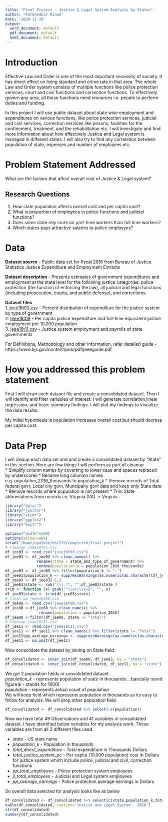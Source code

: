 ```yaml
---
title: "Final Project - Justice & Legal System Analysis by States"
author: "Patkhedkar Ninad"
date: '2020-11-19'
output:
  word_document: default
  pdf_document: default
  html_document: default
---
```


# Introduction
Effective Law and Order is one of the most important necessity of society. It has direct effect on living standard and crime rate in that area. The whole Law and Order system consists of multiple functions like   police protection services, court and civil functions and correction functions.  To effectively govern any  area, all these functions need resources i.e. people to perform duties and funding. 

In this project I will use public dataset about state wise employment and expenditures on various functions, like police protection services, judicial and civil services, correction services like prisons, facilities for the confinement, treatment, and the rehabilitation etc.  I will investigate and find more information about how effectively Justice and Legal system is managed in different states.  I will also try to find any correlation between population of state, expenses and  number of employees etc.

# Problem Statement Addressed
What are the factors that affect overall cost of Justice & Legal system?

## Research Questions
1. How state population affects overall cost and per capita cost?
2. What is proportion of employees in police functions and judicial functions? 
3. Does some state rely more on part-time workers than full time workers? 
4. Which states pays attractive salaries to police employyes?

# Data
**Dataset source** - Public data set for fiscal 2016 from Bureau of Justice Statistics Justice Expenditure and Employment Extracts 
 
**Dataset description** - Presents estimates of government expenditures and employment at the state level for the following justice categories: police protection (the function of enforcing the law), all judicial and legal functions (including prosecution, courts, and public defense), and corrections

**Dataset files**  
1. [jeee16t03.csv](https://data.world/usbjs/justice-expenditure-and-employment-2016/workspace/file?filename=jeee16t03.csv) - Percent distribution of expenditure for the justice system by type of government  
2. [jeee16t08](https://data.world/usbjs/justice-expenditure-and-employment-2016/workspace/file?filename=jeee16t08.csv) - Per capita justice expenditure and full-time equivalent justice employment per 10,000 population  
3. [jeee16t11.csv](https://data.world/usbjs/justice-expenditure-and-employment-2016/workspace/file?filename=jeee16t11.csv) - Justice system employment and payrolls of state governments  


For Definitions, Methodology and other information, refer detailed guide - https://www.bjs.gov/content/pub/pdf/jeeeguide.pdf

# How you addressed this problem statement
First I will clean each dataset file and create a consolidated dataset. Then I will identify and filter variables of interest. I will generate correlation,linear regression, and basic summary ﬁndings. I will plot my ﬁndings to visualize the data results.

My initial hypothesis is population increases overall cost but should decrese per capita cost.

# Data Prep
I will cleaup each data set and and create a consolidated dataset by "State" in this section. Here are few things I will perform as part of cleanup  
* Simplify column names by coverting to lower case and spaces replaced by underscores
* Rename long colunmn names e.g. population_2016_thousands to population_k
* Remove records of Total federal govt, Local city govt, Muncipalty govt data and keep only State data
* Remove records where population is not present
* Trim State abbreviations from records i.e. Virginia (VA) -> Virginia
```r
library("dplyr")
library("janitor")
library("skimr")
library("ggplot2")
library("knitr")

options("width"=200)
options(scipen=999)
setwd("/home/npatkhe/dsc520/completed/final_project")
# cleanup jeee16t03.csv
df_jee03 <- read.csv("jeee16t03.csv")
df_jee03 <- df_jee03 %>% clean_names() %>%
              rename(state = state_and_type_of_government) %>%
              rename(population_k = population_2016_thousands)
df_jee03 <- df_jee03 %>% filter(population_k != "-")
df_jee03$population_k <- suppressWarnings(as.numeric(as.character(df_jee03$population_k)))
df_jee03 <- df_jee03[-1,]
df_jee03$state <- sub("\\(.*", "",df_jee03$state )
trim <- function (x) gsub("^\\s+|\\s+$", "", x)
df_jee03$state <- trim(df_jee03$state)
# clean up jeee16t08.csv
df_jee08 <- read.csv("jeee16t08.csv")
df_jee08 <-df_jee08 %>% clean_names() %>%
               rename(population = population_2016)
df_jee08 <-filter(df_jee08, state != "Total")
# cleanup jeee16t11.csv
df_jee11 <- read.csv("jeee16t11.csv")
df_jee11 <- df_jee11 %>% clean_names() %>% filter(state != "Total")
df_jee11$pp_average_earnings <- suppressWarnings(as.numeric(as.character(df_jee11$pp_average_earnings)))
df_jee11 <- na.omit(df_jee11)
```

Now consolidate the dataset by joining on State field.
```r
df_consolidated <- inner_join(df_jee08, df_jee03, by = "state")
df_consolidated <- inner_join(df_consolidated, df_jee11, by = "state")
```
We got 2 population fields in consolidated dataset.  
*population_k*  - represents population of state in thousands ...basically round figure(k - stands for 1000)  
*population* -  represents actual count of population  
We will keep field which represents population in thousands as its easy to follow for analysis. We will drop other population field.
```r
df_consolidated <- df_consolidated %>% select(-c(population))
```

Now we have total 49 Observations and 41 variables in consolidated dataset. I have identified below variables for my analysis work. These variables are from all 3 different files used.  

* *state* - US state name  
* *population_k* - Population in thousands  
* *total_direct_expenditure* - Total expenditure in Thousands Dollars
* *total_justice_system_pc* - Per capita (10,000 population) cost in Dollars for justice system which include police, judicial and civil, correction functions  
* *pp_total_employees* - Police protection system employees  
* *jl_total_employees* - Judicial and Legal system employees  
* *pp_average_earnings* - Police protection average earnings in Dollars

So overall data selected for analysis looks like as below
```r
df_consolidated <- df_consolidated %>% select(c(state,population_k,total_direct_expenditure,total_justice_system_pc,pp_total_employees,jl_total_employees,pp_average_earnings))
kable(df_consolidated, caption="Justice and Legal System - 2016")
str(df_consolidated)
summary(df_consolidated)
```



